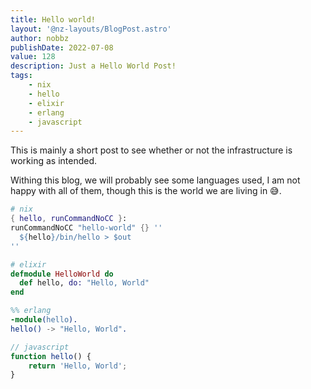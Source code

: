 ```yaml
---
title: Hello world!
layout: '@nz-layouts/BlogPost.astro'
author: nobbz
publishDate: 2022-07-08
value: 128
description: Just a Hello World Post!
tags:
    - nix
    - hello
    - elixir
    - erlang
    - javascript
---
```


This is mainly a short post to see whether or not the infrastructure is working
as intended.

Withing this blog, we will probably see some languages used, I am not happy with
all of them, though this is the world we are living in 😅.

```nix filename="hello.nix"
# nix
{ hello, runCommandNoCC }:
runCommandNoCC "hello-world" {} ''
  ${hello}/bin/hello > $out
''
```

```elixir filename="hello.ex"
# elixir
defmodule HelloWorld do
  def hello, do: "Hello, World"
end
```

```erlang filename="hello.erl"
%% erlang
-module(hello).
hello() -> "Hello, World".
```

```js filename="hello.js"
// javascript
function hello() {
	return 'Hello, World';
}
```
